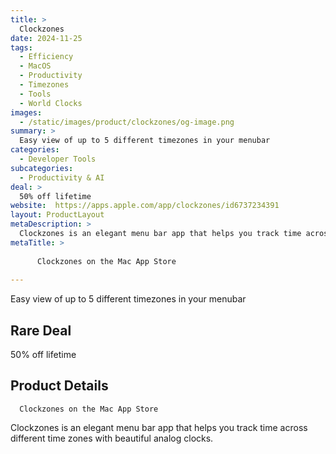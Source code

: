 ```yaml
---
title: >
  Clockzones
date: 2024-11-25
tags:
  - Efficiency
  - MacOS
  - Productivity
  - Timezones
  - Tools
  - World Clocks
images:
  - /static/images/product/clockzones/og-image.png
summary: >
  Easy view of up to 5 different timezones in your menubar
categories:
  - Developer Tools
subcategories:
  - Productivity & AI
deal: >
  50% off lifetime
website:  https://apps.apple.com/app/clockzones/id6737234391
layout: ProductLayout
metaDescription: >
  Clockzones is an elegant menu bar app that helps you track time across different time zones with beautiful analog clocks.
metaTitle: >
  
      ‎Clockzones on the Mac App Store
    
---
```

Easy view of up to 5 different timezones in your menubar

## Rare Deal

50% off lifetime

## Product Details

      ‎Clockzones on the Mac App Store
    

Clockzones is an elegant menu bar app that helps you track time across different time zones with beautiful analog clocks.
